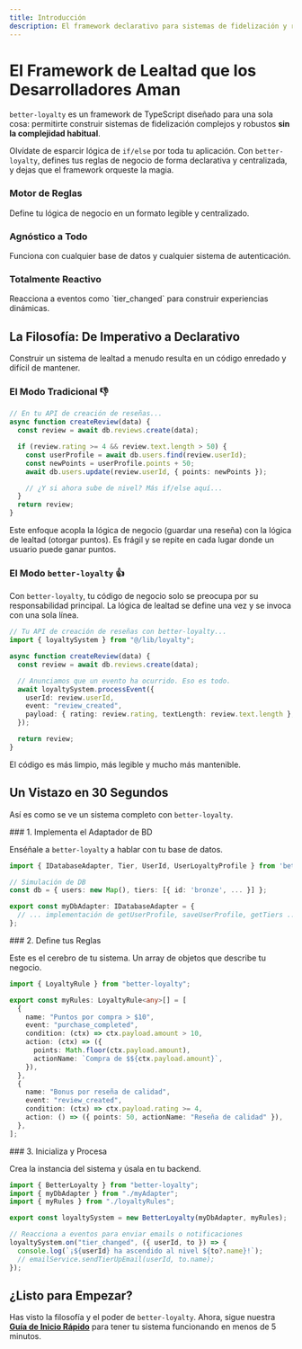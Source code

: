 ```yaml
---
title: Introducción
description: El framework declarativo para sistemas de fidelización y recompensas en TypeScript.
---
```



# El Framework de Lealtad que los Desarrolladores Aman

`better-loyalty` es un framework de TypeScript diseñado para una sola cosa: permitirte construir sistemas de fidelización complejos y robustos **sin la complejidad habitual**.

Olvídate de esparcir lógica de `if/else` por toda tu aplicación. Con `better-loyalty`, defines tus reglas de negocio de forma declarativa y centralizada, y dejas que el framework orqueste la magia.

<div className="mt-8 grid grid-cols-1 gap-4 sm:grid-cols-3">
  <div className="rounded-lg border bg-card p-4 text-center">
    <h3 className="mb-1 font-semibold">Motor de Reglas</h3>
    <div className="text-sm text-muted-foreground">
      Define tu lógica de negocio en un formato legible y centralizado.
    </div>
  </div>
  <div className="rounded-lg border bg-card p-4 text-center">
    <h3 className="mb-1 font-semibold">Agnóstico a Todo</h3>
    <div className="text-sm text-muted-foreground">
      Funciona con cualquier base de datos y cualquier sistema de autenticación.
    </div>
  </div>
  <div className="rounded-lg border bg-card p-4 text-center">
    <h3 className="mb-1 font-semibold">Totalmente Reactivo</h3>
    <div className="text-sm text-muted-foreground">
      Reacciona a eventos como `tier_changed` para construir experiencias
      dinámicas.
    </div>
  </div>
</div>

## La Filosofía: De Imperativo a Declarativo

Construir un sistema de lealtad a menudo resulta en un código enredado y difícil de mantener.

### El Modo Tradicional 👎

```typescript
// En tu API de creación de reseñas...
async function createReview(data) {
  const review = await db.reviews.create(data);

  if (review.rating >= 4 && review.text.length > 50) {
    const userProfile = await db.users.find(review.userId);
    const newPoints = userProfile.points + 50;
    await db.users.update(review.userId, { points: newPoints });

    // ¿Y si ahora sube de nivel? Más if/else aquí...
  }
  return review;
}
```

Este enfoque acopla la lógica de negocio (guardar una reseña) con la lógica de lealtad (otorgar puntos). Es frágil y se repite en cada lugar donde un usuario puede ganar puntos.

### El Modo `better-loyalty` 👍

Con `better-loyalty`, tu código de negocio solo se preocupa por su responsabilidad principal. La lógica de lealtad se define una vez y se invoca con una sola línea.

```typescript
// Tu API de creación de reseñas con better-loyalty...
import { loyaltySystem } from "@/lib/loyalty";

async function createReview(data) {
  const review = await db.reviews.create(data);

  // Anunciamos que un evento ha ocurrido. Eso es todo.
  await loyaltySystem.processEvent({
    userId: review.userId,
    event: "review_created",
    payload: { rating: review.rating, textLength: review.text.length },
  });

  return review;
}
```

El código es más limpio, más legible y mucho más mantenible.

## Un Vistazo en 30 Segundos

Así es como se ve un sistema completo con `better-loyalty`.

<Steps>
<Step>
### 1. Implementa el Adaptador de BD

Enséñale a `better-loyalty` a hablar con tu base de datos.

```typescript title="lib/myAdapter.ts"
import { IDatabaseAdapter, Tier, UserId, UserLoyaltyProfile } from 'better-loyalty';

// Simulación de DB
const db = { users: new Map(), tiers: [{ id: 'bronze', ... }] };

export const myDbAdapter: IDatabaseAdapter = {
  // ... implementación de getUserProfile, saveUserProfile, getTiers ...
};
```

</Step>
<Step>
### 2. Define tus Reglas

Este es el cerebro de tu sistema. Un array de objetos que describe tu negocio.

```typescript title="lib/loyaltyRules.ts"
import { LoyaltyRule } from "better-loyalty";

export const myRules: LoyaltyRule<any>[] = [
  {
    name: "Puntos por compra > $10",
    event: "purchase_completed",
    condition: (ctx) => ctx.payload.amount > 10,
    action: (ctx) => ({
      points: Math.floor(ctx.payload.amount),
      actionName: `Compra de $${ctx.payload.amount}`,
    }),
  },
  {
    name: "Bonus por reseña de calidad",
    event: "review_created",
    condition: (ctx) => ctx.payload.rating >= 4,
    action: () => ({ points: 50, actionName: "Reseña de calidad" }),
  },
];
```

</Step>
<Step>
### 3. Inicializa y Procesa

Crea la instancia del sistema y úsala en tu backend.

```typescript title="lib/loyalty.ts"
import { BetterLoyalty } from "better-loyalty";
import { myDbAdapter } from "./myAdapter";
import { myRules } from "./loyaltyRules";

export const loyaltySystem = new BetterLoyalty(myDbAdapter, myRules);

// Reacciona a eventos para enviar emails o notificaciones
loyaltySystem.on("tier_changed", ({ userId, to }) => {
  console.log(`¡${userId} ha ascendido al nivel ${to?.name}!`);
  // emailService.sendTierUpEmail(userId, to.name);
});
```

</Step>
</Steps>

## ¿Listo para Empezar?

Has visto la filosofía y el poder de `better-loyalty`. Ahora, sigue nuestra **[Guía de Inicio Rápido](/docs/getting-started)** para tener tu sistema funcionando en menos de 5 minutos.





